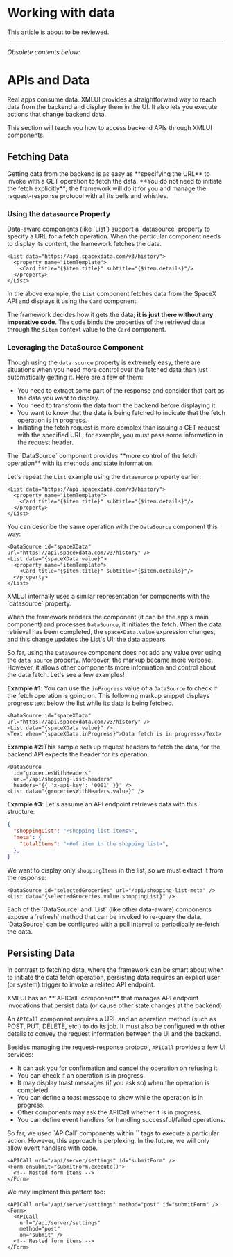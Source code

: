 
# Working with data

<Callout type="warning" emoji="⚠️">
  This article is about to be reviewed.
</Callout>

---

_Obsolete contents below:_

# APIs and Data

Real apps consume data. XMLUI provides a straightforward way to reach data from the backend and display them in the UI. It also lets you execute actions that change backend data.

This section will teach you how to access backend APIs through XMLUI components.

## Fetching Data

<Callout type="info" emoji="💡">
  Getting data from the backend is as easy as **specifying the URL** to invoke with a GET operation to fetch the data. **You do not need to initiate the fetch explicitly**; the framework will do it for you and manage the request-response protocol with all its bells and whistles.
</Callout>

### Using the `datasource` Property

<Callout type="info" emoji="💡">
  Data-aware components (like `List`) support a `datasource` property to specify a URL for a fetch operation. When the particular component needs to display its content, the framework fetches the data.
</Callout>

```ueml copy
<List data="https://api.spacexdata.com/v3/history">
  <property name="itemTemplate">
    <Card title="{$item.title}" subtitle="{$item.details}"/>
  </property>  
</List>
```

In the above example, the `List` component fetches data from the SpaceX API and displays it using the `Card` component.

The framework decides how it gets the data; **it is just there without any imperative code**. The code binds the properties of the retrieved data through the `$item` context value to the `Card` component.


### Leveraging the DataSource Component

Though using the `data source` property is extremely easy, there are situations when you need more control over the fetched data than just automatically getting it. Here are a few of them:
- You need to extract some part of the response and consider that part as the data you want to display.
- You need to transform the data from the backend before displaying it.
- You want to know that the data is being fetched to indicate that the fetch operation is in progress.
- Initiating the fetch request is more complex than issuing a GET request with the specified URL; for example, you must pass some information in the request header.  

<Callout type="info" emoji="💡">
  The `DataSource` component provides **more control of the fetch operation** with its methods and state information.
</Callout>

Let's repeat the `List` example using the `datasource` property earlier:

```ueml copy
<List data="https://api.spacexdata.com/v3/history">
  <property name="itemTemplate">
    <Card title="{$item.title}" subtitle="{$item.details}"/>
  </property>  
</List>
```

You can describe the same operation with the `DataSource` component this way:

```ueml copy /DataSource/ /{spaceXData.value}/
<DataSource id="spaceXData" url="https://api.spacexdata.com/v3/history" />
<List data="{spaceXData.value}">
  <property name="itemTemplate">
    <Card title="{$item.title}" subtitle="{$item.details}"/>
  </property>  
</List>
```

<Callout type="info" emoji="💡">
  XMLUI internally uses a similar representation for components with the `datasource` property.
</Callout>

When the framework renders the component (it can be the app's main component) and processes `DataSource`, it initiates the fetch. When the data retrieval has been completed, the `spaceXData.value` expression changes, and this change updates the List's UI; the data appears.

So far, using the `DataSource` component does not add any value over using the `data source` property. Moreover, the markup became more verbose. However, it allows other components more information and control about the data fetch. Let's see a few examples!

**Example #1**: You can use the `inProgress` value of a `DataSource` to check if the fetch operation is going on. This following markup snippet displays progress text below the list while its data is being fetched.

```ueml copy /loading="spaceXData.inProgress"/
<DataSource id="spaceXData" url="https://api.spacexdata.com/v3/history" />
<List data="{spaceXData.value}" />
<Text when="{spaceXData.inProgress}">Data fetch is in progress</Text>
```

**Example #2**:This sample sets up request headers to fetch the data, for the backend API expects the header for its operation:

```ueml /headers="{{ 'x-api-key': '0001' }}"/
<DataSource 
  id="groceriesWithHeaders" 
  url="/api/shopping-list-headers" 
  headers="{{ 'x-api-key': '0001' }}" />
<List data="{groceriesWithHeaders.value}" />
```

**Example #3**: Let's assume an API endpoint retrieves data with this structure:

```json
{
  "shoppingList": "<shopping list items>",
  "meta": {
    "totalItems": "<#of item in the shopping list>",
  },
}
```

We want to display only `shoppingItems` in the list, so we must extract it from the response:

```ueml /shoppingList/
<DataSource id="selectedGroceries" url="/api/shopping-list-meta" />
<List data="{selectedGroceries.value.shoppingList}" />
```

<Callout>
  Each of the `DataSource` and `List` (like other data-aware) components expose a `refresh` method that can be invoked to re-query the data. `DataSource` can be configured with a poll interval to periodically re-fetch the data.
</Callout>

## Persisting Data

In contrast to fetching data, where the framework can be smart about when to initiate the data fetch operation, persisting data requires an explicit user (or system) trigger to invoke a related API endpoint.

<Callout type="info" emoji="💡">
  XMLUI has an **`APICall` component** that manages API endpoint invocations that persist data (or cause other state changes at the backend).
</Callout>

An `APICall` component requires a URL and an operation method (such as POST, PUT, DELETE, etc.) to do its job. It must also be configured with other details to convey the request information between the UI and the backend.

Besides managing the request-response protocol, `APICall` provides a few UI services:

- It can ask you for confirmation and cancel the operation on refusing it.
- You can check if an operation is in progress.
- It may display toast messages (if you ask so) when the operation is completed.
- You can define a toast message to show while the operation is in progress.
- Other components may ask the APICall whether it is in progress.
- You can define event handlers for handling successful/failed operations.

<Callout>
So far, we used `APICall` components within `<event>` tags to execute a particular action. However, this approach is perplexing. In the future, we will only allow event handlers with code.

```ueml /submitForm/
<APICall url="/api/server/settings" id="submitForm" />
<Form onSubmit="submitForm.execute()">
  <!-- Nested form items -->
</Form>
```

We may implment this pattern too:

```ueml /on="submit"/
<APICall url="/api/server/settings" method="post" id="submitForm" />
<Form>
  <APICall 
    url="/api/server/settings" 
    method="post" 
    on="submit" />
  <!-- Nested form items -->
</Form>
```
</Callout>
